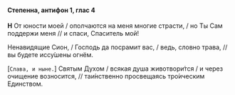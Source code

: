 #### Степенна, антифон 1, глас 4

**Н** От юности моей / ополчаются на меня многие страсти, / но Ты Сам поддержи меня // и спаси, Спаситель мой!

Ненавидящие Сион, / Господь да посрамит вас, / ведь, словно трава, // вы будете иссу́шены огнём.

<R>[</R>`Слава, и ныне.`<R>]</R> Святым Духом / всякая душа животвори́тся / и через очищение возносится, // таи́нственно просвещаясь тро́ическим Единством.
